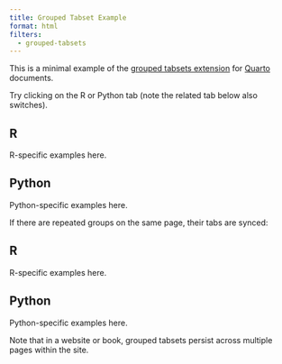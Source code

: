 ```yaml
---
title: Grouped Tabset Example
format: html
filters: 
  - grouped-tabsets
---
```


This is a minimal example of the [grouped tabsets extension](https://github.com/quarto-ext/grouped-tabsets) for [Quarto](https://quarto.org) documents.

Try clicking on the R or Python tab (note the related tab below also switches).

::: {.panel-tabset group="language"}

## R

R-specific examples here.

## Python

Python-specific examples here.

:::

If there are repeated groups on the same page, their tabs are synced:

::: {.panel-tabset group="language"}

## R

R-specific examples here.

## Python

Python-specific examples here.

:::


Note that in a website or book, grouped tabsets persist across multiple pages within the site.

